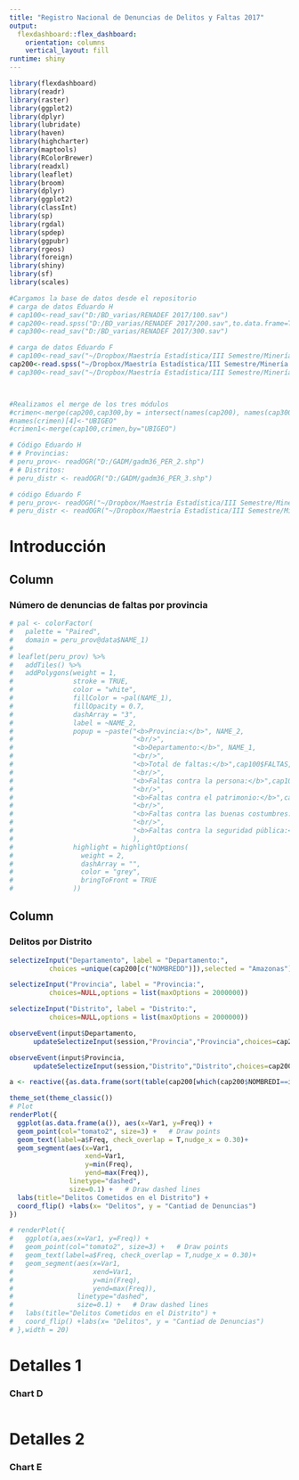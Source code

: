 ```yaml
---
title: "Registro Nacional de Denuncias de Delitos y Faltas 2017"
output: 
  flexdashboard::flex_dashboard:
    orientation: columns
    vertical_layout: fill
runtime: shiny
---
```

  
```r
library(flexdashboard)
library(readr)
library(raster)
library(ggplot2)
library(dplyr)
library(lubridate)
library(haven)
library(highcharter)
library(maptools)
library(RColorBrewer)
library(readxl)
library(leaflet)
library(broom)
library(dplyr)
library(ggplot2)
library(classInt)
library(sp)
library(rgdal)
library(spdep)
library(ggpubr)
library(rgeos)
library(foreign)
library(shiny)
library(sf)
library(scales)
```


```r
#Cargamos la base de datos desde el repositorio
# carga de datos Eduardo H
# cap100<-read_sav("D:/BD_varias/RENADEF 2017/100.sav")
# cap200<-read.spss("D:/BD_varias/RENADEF 2017/200.sav",to.data.frame=T)
# cap300<-read_sav("D:/BD_varias/RENADEF 2017/300.sav")

# carga de datos Eduardo F
# cap100<-read_sav("~/Dropbox/Maestría Estadística/III Semestre/Minería de datos/Bases de datos/Capítulo_100_Denuncia_de_Delitos_2017.sav")
cap200<-read.spss("~/Dropbox/Maestría Estadística/III Semestre/Minería de datos/Bases de datos/Capítulo_200_Denuncia_de_Delitos_2017.sav",to.data.frame=T)
# cap300<-read_sav("~/Dropbox/Maestría Estadística/III Semestre/Minería de datos/Bases de datos/Capítulo_300_Denuncia_de_Delitos_2017.sav")



#Realizamos el merge de los tres módulos
#crimen<-merge(cap200,cap300,by = intersect(names(cap200), names(cap300)))
#names(crimen)[4]<-"UBIGEO"
#crimen1<-merge(cap100,crimen,by="UBIGEO")

# Código Eduardo H
# # Provincias:
# peru_prov<- readOGR("D:/GADM/gadm36_PER_2.shp")
# # Distritos:
# peru_distr <- readOGR("D:/GADM/gadm36_PER_3.shp")

# código Eduardo F
# peru_prov<- readOGR("~/Dropbox/Maestría Estadística/III Semestre/Minería de datos/Bases de datos/restepo-master/GADM/gadm36_PER_2.shp")
# peru_distr <- readOGR("~/Dropbox/Maestría Estadística/III Semestre/Minería de datos/Bases de datos/restepo-master/GADM/gadm36_PER_3.shp")


```

Introducción
===================================================================
  
Column {.sidebar data-width=600}
-----------------------------------------------------------------------
  
### Número de denuncias de faltas por provincia

```r


# pal <- colorFactor(
#   palette = "Paired",
#   domain = peru_prov@data$NAME_1)
# 
# leaflet(peru_prov) %>%
#   addTiles() %>%
#   addPolygons(weight = 1,
#               stroke = TRUE,
#               color = "white",
#               fillColor = ~pal(NAME_1),
#               fillOpacity = 0.7,
#               dashArray = "3",
#               label = ~NAME_2,
#               popup = ~paste("<b>Provincia:</b>", NAME_2,
#                              "<br/>",
#                              "<b>Departamento:</b>", NAME_1,
#                              "<br/>",
#                              "<b>Total de faltas:</b>",cap100$FALTAS,
#                              "<br/>",
#                              "<b>Faltas contra la persona:</b>",cap100$FALTAS_A,
#                              "<br/>",
#                              "<b>Faltas contra el patrimonio:</b>",cap100$FALTAS_B,
#                              "<br/>",
#                              "<b>Faltas contra las buenas costumbres:</b>",cap100$FALTAS_C,
#                              "<br/>",
#                              "<b>Faltas contra la seguridad pública:</b>",cap100$FALTAS_D
#                              ),
#               highlight = highlightOptions(
#                 weight = 2,
#                 dashArray = "",
#                 color = "grey",
#                 bringToFront = TRUE
#               ))


```

Column {data-width=350}
-----------------------------------------------------------------------
  
### Delitos por Distrito
  
```r
selectizeInput("Departamento", label = "Departamento:",
          choices =unique(cap200[c("NOMBREDD")]),selected = "Amazonas")

selectizeInput("Provincia", label = "Provincia:",
          choices=NULL,options = list(maxOptions = 2000000))

selectizeInput("Distrito", label = "Distrito:",
          choices=NULL,options = list(maxOptions = 2000000))

observeEvent(input$Departamento,
      updateSelectizeInput(session,"Provincia","Provincia",choices=cap200$NOMBREPP[cap200$NOMBREDD==input$Departamento], server = TRUE))

observeEvent(input$Provincia,
      updateSelectizeInput(session,"Distrito","Distrito",choices=cap200$NOMBREDI[cap200$NOMBREPP==input$Provincia & cap200$NOMBREDD==input$Departamento], server = TRUE))

a <- reactive({as.data.frame(sort(table(cap200[which(cap200$NOMBREDI==input$Distrito),]$IH208_GENERICO),decreasing = T))})

theme_set(theme_classic())
# Plot
renderPlot({
  ggplot(as.data.frame(a()), aes(x=Var1, y=Freq)) +
  geom_point(col="tomato2", size=3) +   # Draw points
  geom_text(label=a$Freq, check_overlap = T,nudge_x = 0.30)+
  geom_segment(aes(x=Var1,
                   xend=Var1,
                   y=min(Freq),
                   yend=max(Freq)),
               linetype="dashed",
               size=0.1) +   # Draw dashed lines
  labs(title="Delitos Cometidos en el Distrito") +
  coord_flip() +labs(x= "Delitos", y = "Cantiad de Denuncias")
})

# renderPlot({
#   ggplot(a,aes(x=Var1, y=Freq)) +
#   geom_point(col="tomato2", size=3) +   # Draw points
#   geom_text(label=a$Freq, check_overlap = T,nudge_x = 0.30)+
#   geom_segment(aes(x=Var1,
#                    xend=Var1,
#                    y=min(Freq),
#                    yend=max(Freq)),
#                linetype="dashed",
#                size=0.1) +   # Draw dashed lines
#   labs(title="Delitos Cometidos en el Distrito") +
#   coord_flip() +labs(x= "Delitos", y = "Cantiad de Denuncias")
# },width = 20)


```


Detalles 1 {data-navmenu="Info"}
===================================================================
  
### Chart D
  
```r

```


Detalles 2 {data-navmenu="Info"}
===================================================================
  
### Chart E
  
```r

```